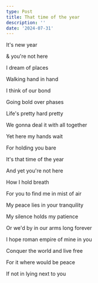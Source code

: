 ```yaml
---
type: Post
title: That time of the year
description: ''
date: '2024-07-31'
---
```

It's new year


& you're not here


I dream of places


Walking hand in hand


I think of our bond


Going bold over phases


Life's pretty hard pretty


We gonna deal it with all together


Yet here my hands wait


For holding you bare


It's that time of the year


And yet you're not here


How I hold breath


For you to find me in mist of air


My peace lies in your tranquility


My silence holds my patience


Or we'd by in our arms long forever


I hope roman empire of mine in you


Conquer the world and live free


For it where would be peace


If not in lying next to you

